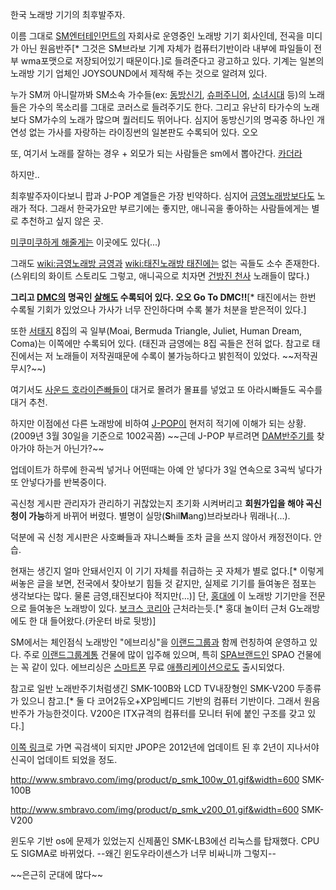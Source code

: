 한국 노래방 기기의 최후발주자.

이름 그대로 [[SM엔터테인먼트]]의 자회사로 운영중인 노래방 기기 회사인데, 전곡을 미디가 아닌 원음반주[* 그것은 SM브라보 기계 자체가 컴퓨터기반이라 내부에 파일들이 전부 wma포맷으로 저장되어있기 때문이다.]로 들려준다고 광고하고 있다. 기계는 일본의 노래방 기기 업체인 JOYSOUND에서 제작해 주는 것으로 알려져 있다.

누가 SM꺼 아니랄까봐 SM소속 가수들(ex: [[동방신기]], [[슈퍼주니어]], [[소녀시대]] 등)의 노래들은 가수의 목소리를 그대로 코러스로 들려주기도 한다. 그리고 유난히 타가수의 노래보다 SM가수의 노래가 많으며 퀄러티도 뛰어나다. 심지어 동방신기의 명곡중 하나인 개연성 없는 가사를 자랑하는 라이징썬의 일본판도 수록되어 있다. 오오

또, 여기서 노래를 잘하는 경우 + 외모가 되는 사람들은 sm에서 뽑아간다. [[카더라]]

하지만..

최후발주자이다보니 팝과 J-POP 계열들은 가장 빈약하다. 심지어 [[금영노래방]]보다도 노래가 적다. 그래서 한국가요만 부르기에는 좋지만, 애니곡을 좋아하는 사람들에게는 별로 추천하고 싶지 않은 곳.

[[미쿠미쿠하게 해줄게]]는 이곳에도 있다(...)

그래도 [[wiki:금영노래방 금영]]과 [[wiki:태진노래방 태진]]에는 없는 곡들도 소수 존재한다. (스위티의 화이트 스토리도 그렇고, 애니곡으로 치자면 [[건방진 천사]] 노래들이 많다.)

'''그리고 [[DMC]]의 명곡인 [[살해]]도 수록되어 있다. 오오 Go To DMC!!'''[* 태진에서는 한번 수록될 기회가 있었으나 가사가 너무 잔인하다며 수록 불가 처분을 받은적이 있다.]

또한 [[서태지]] 8집의 곡 일부(Moai, Bermuda Triangle, Juliet, Human Dream, Coma)는 이쪽에만 수록되어 있다. (태진과 금영에는 8집 곡들은 전혀 없다. 참고로 태진에서는 저 노래들이 저작권때문에 수록이 불가능하다고 밝힌적이 있었다. ~~저작권 무시?~~)

여기서도 [[사운드 호라이즌]]빠들이 대거로 몰려가 몰표를 넣었고 또 아라시빠들도 곡수를 대거 추천. 

하지만 이점에선 다른 노래방에 비하여 [[J-POP]]이 현저히 적기에 이해가 되는 상황.(2009년 3월 30일을 기준으로 1002곡쯤) ~~근데 J-POP 부르려면 [[DAM]]반주기를 찾아가야 하는거 아닌가?~~

업데이트가 하루에 한곡씩 넣거나 어떤때는 아예 안 넣다가 3일 연속으로 3곡씩 넣다가 또 안넣다가를 반복중이다.

곡신청 게시판 관리자가 관리하기 귀찮았는지 초기화 시켜버리고 '''회원가입을 해야 곡신청이 가능'''하게 바뀌어 버렸다. 별명이 실망('''S'''hil'''M'''ang)브라보라나 뭐래나(...).

덕분에 곡 신청 게시판은 사호빠들과 쟈니스빠들 조차 글을 쓰지 않아서 캐정전이다. 안습.

현재는 생긴지 얼마 안돼서인지 이 기기 자체를 취급하는 곳 자체가 별로 없다.[* 이렇게 써놓은 글을 보면, 전국에서 찾아보기 힘들 것 같지만, 실제로 기기를 들여놓은 점포는 생각보다는 많다. 물론 금영,태진보다야 적지만(...)] 단, [[홍대]]에 이 노래방 기기만을 전문으로 들여놓은 노래방이 있다. [[보크스 코리아]] 근처라는듯.[* 홍대 놀이터 근처 G노래방에도 한 대 들어왔다.(카운터 바로 뒷방)]

SM에서는 체인점식 노래방인 "에브리싱"을 [[이랜드그룹]]과 함께 런칭하여 운영하고 있다. 주로 [[이랜드그룹]]계통 건물에 많이 입주해 있으며, 특히 [[SPA]]브랜드인 SPAO 건물에는 꼭 같이 있다. 에브리싱은 [[스마트폰]] 무료 [[애플리케이션]]으로도 출시되었다.

참고로 일반 노래반주기처럼생긴 SMK-100B와 LCD TV내장형인 SMK-V200 두종류가 있으니 참고.[* 둘 다 코어2듀오+XP임베디드 기반의 컴퓨터 기반이다. 그래서 원음반주가 가능한것이다. V200은 ITX규격의 컴퓨터를 모니터 뒤에 붙인 구조를 갖고 있다.]

[http://www.smbravo.com/mania/search.asp 이쪽 링크]로 가면 곡검색이 되지만 JPOP은 2012년에 업데이트 된 후 2년이 지나서야 신곡이 업데이트 되었을 정도.

http://www.smbravo.com/img/product/p_smk_100w_01.gif&width=600
SMK-100B

http://www.smbravo.com/img/product/p_smk_v200_01.gif&width=600
SMK-V200


윈도우 기반 os에 문제가 있었는지 신제품인 SMK-LB3에선 리눅스를 탑재했다.
CPU도 SIGMA로 바뀌었다. --왜긴 윈도우라이센스가 너무 비싸니까 그렇지--


~~은근히 군대에 많다~~ 
